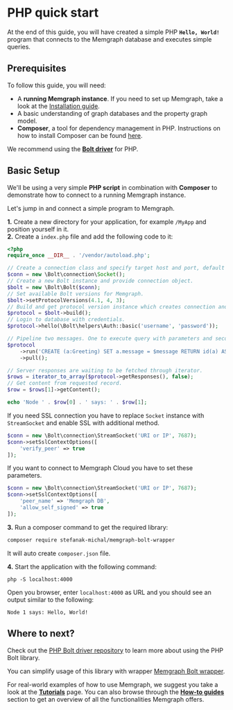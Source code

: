 
#  PHP quick start

At the end of this guide, you will have created a simple PHP **`Hello, World!`**
program that connects to the Memgraph database and executes simple queries.

## Prerequisites

To follow this guide, you will need:

- A **running Memgraph instance**. If you need to set up Memgraph, take a look
  at the [Installation guide](/installation/overview.mdx).
- A basic understanding of graph databases and the property graph model.
- **Composer**, a tool for dependency management in PHP. Instructions on how to
  install Composer can be found [here](https://getcomposer.org/doc/00-intro.md).

<Callout type="info">

We recommend using the **[Bolt driver](https://github.com/neo4j-php/Bolt)** for
PHP.

</Callout>

## Basic Setup

We'll be using a very simple **PHP script** in combination with **Composer** to
demonstrate how to connect to a running Memgraph instance.

Let's jump in and connect a simple program to Memgraph.

**1.** Create a new directory for your application, for example `/MyApp` and
position yourself in it.<br /> **2.** Create a `index.php` file and add the
following code to it:

```php
<?php
require_once __DIR__ . '/vendor/autoload.php';

// Create a connection class and specify target host and port, default is localhost.
$conn = new \Bolt\connection\Socket();
// Create a new Bolt instance and provide connection object.
$bolt = new \Bolt\Bolt($conn);
// Set available Bolt versions for Memgraph.
$bolt->setProtocolVersions(4.1, 4, 3);
// Build and get protocol version instance which creates connection and executes handshake.
$protocol = $bolt->build();
// Login to database with credentials.
$protocol->hello(\Bolt\helpers\Auth::basic('username', 'password'));

// Pipeline two messages. One to execute query with parameters and second to pull records.
$protocol
    ->run('CREATE (a:Greeting) SET a.message = $message RETURN id(a) AS nodeId, a.message AS message', ['message' => 'Hello, World!'])
    ->pull();

// Server responses are waiting to be fetched through iterator.
$rows = iterator_to_array($protocol->getResponses(), false);
// Get content from requested record.
$row = $rows[1]->getContent();

echo 'Node ' . $row[0] . ' says: ' . $row[1];
```

If you need SSL connection you have to replace `Socket` instance with `StreamSocket` and enable SSL with additional method.

```php
$conn = new \Bolt\connection\StreamSocket('URI or IP', 7687);
$conn->setSslContextOptions([
    'verify_peer' => true
]);
```

If you want to connect to Memgraph Cloud you have to set these parameters.

```php
$conn = new \Bolt\connection\StreamSocket('URI or IP', 7687);
$conn->setSslContextOptions([
    'peer_name' => 'Memgraph DB',
    'allow_self_signed' => true
]);
```

**3.** Run a composer command to get the required library:

```sh
composer require stefanak-michal/memgraph-bolt-wrapper
```

It will auto create `composer.json` file.

**4.** Start the application with the following command:

```
php -S localhost:4000
```

Open you browser, enter `localhost:4000` as URL and you should see an output similar to the following:

```
Node 1 says: Hello, World!
```

## Where to next?

Check out the [PHP Bolt driver repository](https://github.com/neo4j-php/Bolt) to learn more about using the PHP Bolt library.

You can simplify usage of this library with wrapper [Memgraph Bolt wrapper](https://github.com/stefanak-michal/memgraph-bolt-wrapper).

For real-world examples of how to use Memgraph, we suggest you take a look at
the **[Tutorials](/tutorials/overview.md)** page. You can also browse through
the **[How-to guides](/how-to-guides/overview.md)** section to get an overview
of all the functionalities Memgraph offers.
